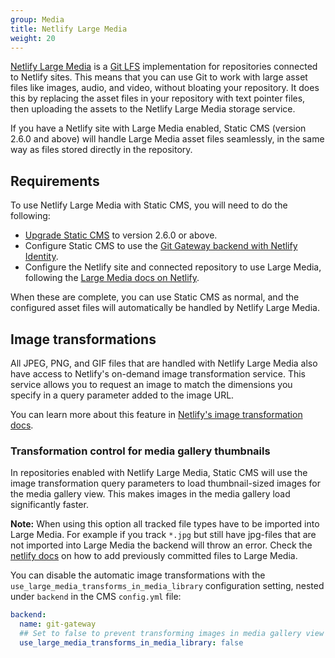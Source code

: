 ```yaml
---
group: Media
title: Netlify Large Media
weight: 20
---
```


[Netlify Large Media](https://www.netlify.com/features/large-media/) is a [Git LFS](https://git-lfs.github.com/) implementation for repositories connected to Netlify sites. This means that you can use Git to work with large asset files like images, audio, and video, without bloating your repository. It does this by replacing the asset files in your repository with text pointer files, then uploading the assets to the Netlify Large Media storage service.

If you have a Netlify site with Large Media enabled, Static CMS (version 2.6.0 and above) will handle Large Media asset files seamlessly, in the same way as files stored directly in the repository.

## Requirements

To use Netlify Large Media with Static CMS, you will need to do the following:

- [Upgrade Static CMS](/docs/update-the-cms-version/) to version 2.6.0 or above.
- Configure Static CMS to use the [Git Gateway backend with Netlify Identity](/docs/git-gateway-backend/#git-gateway-with-netlify-identity).
- Configure the Netlify site and connected repository to use Large Media, following the [Large Media docs on Netlify](https://www.netlify.com/docs/large-media/).

When these are complete, you can use Static CMS as normal, and the configured asset files will automatically be handled by Netlify Large Media.

## Image transformations

All JPEG, PNG, and GIF files that are handled with Netlify Large Media also have access to Netlify's on-demand image transformation service. This service allows you to request an image to match the dimensions you specify in a query parameter added to the image URL.

You can learn more about this feature in [Netlify's image transformation docs](https://www.netlify.com/docs/image-transformation/).

### Transformation control for media gallery thumbnails

In repositories enabled with Netlify Large Media, Static CMS will use the image transformation query parameters to load thumbnail-sized images for the media gallery view. This makes images in the media gallery load significantly faster.

**Note:** When using this option all tracked file types have to be imported into Large Media. For example if you track `*.jpg` but still have jpg-files that are not imported into Large Media the backend will throw an error. Check the [netlify docs](https://docs.netlify.com/large-media/setup/#migrate-files-from-git-history) on how to add previously committed files to Large Media.

You can disable the automatic image transformations with the `use_large_media_transforms_in_media_library` configuration setting, nested under `backend` in the CMS `config.yml` file:

```yaml
backend:
  name: git-gateway
  ## Set to false to prevent transforming images in media gallery view
  use_large_media_transforms_in_media_library: false
```
